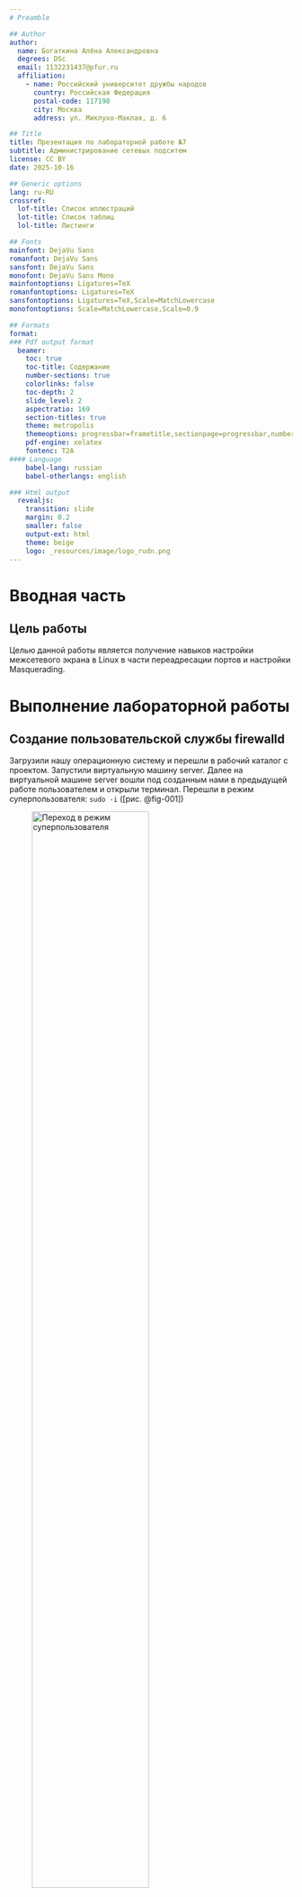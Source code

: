 ```yaml
---
# Preamble

## Author
author:
  name: Богаткина Алёна Александровна
  degrees: DSc
  email: 1132231437@pfur.ru
  affiliation:
    - name: Российский университет дружбы народов
      country: Российская Федерация
      postal-code: 117198
      city: Москва
      address: ул. Миклухо-Маклая, д. 6

## Title
title: Презентация по лабораторной работе №7
subtitle: Администрирование сетевых подситем
license: CC BY
date: 2025-10-16

## Generic options
lang: ru-RU
crossref:
  lof-title: Список иллюстраций
  lot-title: Список таблиц
  lol-title: Листинги

## Fonts 
mainfont: DejaVu Sans
romanfont: DejaVu Sans 
sansfont: DejaVu Sans 
monofont: DejaVu Sans Mono 
mainfontoptions: Ligatures=TeX 
romanfontoptions: Ligatures=TeX 
sansfontoptions: Ligatures=TeX,Scale=MatchLowercase 
monofontoptions: Scale=MatchLowercase,Scale=0.9

## Formats
format:
### Pdf output format
  beamer:
    toc: true
    toc-title: Содержание
    number-sections: true
    colorlinks: false
    toc-depth: 2
    slide_level: 2
    aspectratio: 169
    section-titles: true
    theme: metropolis
    themeoptions: progressbar=frametitle,sectionpage=progressbar,numbering=fraction
    pdf-engine: xelatex
    fontenc: T2A
#### Language
    babel-lang: russian
    babel-otherlangs: english

### Html output
  revealjs:
    transition: slide
    margin: 0.2
    smaller: false
    output-ext: html
    theme: beige
    logo: _resources/image/logo_rudn.png
---
```


# Вводная часть

## Цель работы

Целью данной работы является получение навыков настройки межсетевого экрана в Linux в части переадресации портов и настройки Masquerading.

# Выполнение лабораторной работы

## Создание пользовательской службы firewalld

Загрузили нашу операционную систему и перешли в рабочий каталог с проектом. Запустили виртуальную машину server. Далее на виртуальной машине server вошли под созданным нами в предыдущей работе пользователем и открыли терминал. Перешли в режим суперпользователя: ```sudo -i``` ([рис. @fig-001])

![Переход в режим суперпользователя](image/1.png){#fig-001 width=70%}

## Создание пользовательской службы firewalld

Далее на основе существующего файла описания службы ssh создали файл с собственным описанием: ```cp /usr/lib/firewalld/services/ssh.xml /etc/firewalld/services/ssh-custom.xml``` ([рис. @fig-002])

![Создание файла описания службы ssh с собственным описанием](image/2.png){#fig-002 width=70%}

## Создание пользовательской службы firewalld

Далее посмотрели содержимое файла службы: ```cat /etc/firewalld/services/ssh-custom.xml```([рис. @fig-003])

![Содержимое файла службы](image/3.png){#fig-003 width=70%}

## Создание пользовательской службы firewalld

Далее открыли файл описания службы на редактирование и заменили порт 22 на новый порт (2022): ```<port protocol="tcp" port="2022"/>```. В этом же файле скорректировали описание службы, указал что это модифицированный файл службы ([рис. @fig-004]), ([рис. @fig-005])

![Открытие файла описания службы](image/4.1.png){#fig-004 width=70%}

## Создание пользовательской службы firewalld

![Редактирование файла описания службы](image/4.2.png){#fig-005 width=70%}

## Создание пользовательской службы firewalld

Посмотрели список доступных FirewallD служб: ```firewall-cmd --get-services``` ([рис. @fig-006])

![Список доступных FirewallD служб](image/5.png){#fig-006 width=70%}

## Создание пользовательской службы firewalld

Далее перезагрузили правила межсетевого экрана с сохранением информации о состоянии и вновь вывели на экран список служб, а также список активных служб ([рис. @fig-007]):

![Перезагрузка правил межсетевого экрана с сохранением информации о состоянии, список доступных служб, список активных служб](image/6.png){#fig-007 width=50%}

## Создание пользовательской службы firewalld

Добавили новую службу в FirewallD и вывели на экран список активных служб ([рис. @fig-008]):

![Добавление новой службы в FirewallD, список активных служб](image/7.png){#fig-008 width=70%}

## Создание пользовательской службы firewalld

Служба успешно добавлена в FirewallD, поэтому мы перезагрузили правила межсетевого экрана с сохранением информации о состоянии ([рис. @fig-009]):

![Перезагрузка правил межсетевого экрана с сохранением информации о состоянии](image/8.png){#fig-009 width=70%}

## Перенаправление портов

Далее организовли на сервере переадресацию с порта 2022 на порт 22: ```firewall-cmd --add-forward-port=port=2022:proto=tcp:toport=22``` ([рис. @fig-010])

![Переадресация с порта 2022 на порт 22](image/9.png){#fig-010 width=70%}

## Перенаправление портов

На клиенте попробовали получить доступ по SSH к серверу через порт 2022: ```ssh -p 2022 aabogatkina@server.aabogatkina.net``` ([рис. @fig-011])

![Доступ на клиенте по SSH к серверу через порт 2022](image/10.png){#fig-011 width=70%}

## Настройка Port Forwarding и Masquerading

На сервере посмотрели, активирована ли в ядре системы возможность перенаправления IPv4-пакетов: ```sysctl -a | grep forward``` ([рис. @fig-012])

![Проверка возможности перенаправления IPv4-пакетов в ядре системы](image/11.png){#fig-012 width=30%}

## Настройка Port Forwarding и Masquerading

Далее включили перенаправление IPv4-пакетов на сервере ([рис. @fig-013]):

![Включение перенаправления IPv4-пакетов на сервере](image/12.png){#fig-013 width=70%}

## Настройка Port Forwarding и Masquerading

Включили маскарадинг на сервере ([рис. @fig-014]):

![Включение маскарадинга на сервере](image/13.png){#fig-014 width=70%}

## Настройка Port Forwarding и Masquerading

Далее на клиенте проверили доступность выхода в Интернет ([рис. @fig-015])

![Проверка входа в Интернет на клиенте](image/14.png){#fig-015 width=50%}

## Внесение изменений в настройки внутреннего окружения виртуальной машины

На виртуальной машине server перешли в каталог для внесения изменений в настройки внутреннего окружения */vagrant/provision/server/*, создали в нём каталог *firewall*, в который поместили в соответствующие подкаталоги конфигурационные файлы FirewallD ([рис. @fig-016]):

![Копирование конфигурационных файлов в каталог firewall](image/15.png){#fig-016 width=70%}

## Внесение изменений в настройки внутреннего окружения виртуальной машины

В каталоге /vagrant/provision/server создали исполняемый файл firewall.sh ([рис. @fig-017]):

![Создание исполняемого файла firewall.sh](image/16.1.png){#fig-017 width=70%}

## Внесение изменений в настройки внутреннего окружения виртуальной машины

Открыв его на редактирование прописали в нём следующие строки ([рис. @fig-018]):

![Редактирование файла firewall.sh](image/16.2.png){#fig-018 width=70%}

## Внесение изменений в настройки внутреннего окружения виртуальной машины

Для отработки созданного скрипта во время загрузки виртуальных машин в конфигурационном файле Vagrantfile необходимо добавить в конфигурации сервера следующую запись ([рис. @fig-019]):

![Редактирование Vagrantfile](image/17.png){#fig-019 width=70%}

# Подведение итогов

## Выводы

В ходе выполнения лабораторной работы №7 мы получили навыки настройки межсетевого экрана в Linux в части переадресации портов и настройки Masquerading. 

## Список литературы

1. [Лаборатораня работа №7](https://esystem.rudn.ru/pluginfile.php/2854758/mod_resource/content/5/007-firewall.pdf)
